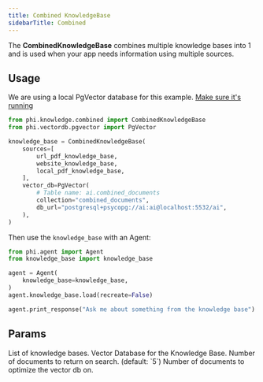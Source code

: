 ```yaml
---
title: Combined KnowledgeBase
sidebarTitle: Combined
---
```


The **CombinedKnowledgeBase** combines multiple knowledge bases into 1 and is used when your app needs information using multiple sources.

## Usage

<Note>

We are using a local PgVector database for this example. [Make sure it's running](https://docs.phidata.com/vectordb/pgvector)

</Note>

```python knowledge_base.py
from phi.knowledge.combined import CombinedKnowledgeBase
from phi.vectordb.pgvector import PgVector

knowledge_base = CombinedKnowledgeBase(
    sources=[
        url_pdf_knowledge_base,
        website_knowledge_base,
        local_pdf_knowledge_base,
    ],
    vector_db=PgVector(
        # Table name: ai.combined_documents
        collection="combined_documents",
        db_url="postgresql+psycopg://ai:ai@localhost:5532/ai",
    ),
)
```

Then use the `knowledge_base` with an Agent:

```python agent.py
from phi.agent import Agent
from knowledge_base import knowledge_base

agent = Agent(
    knowledge_base=knowledge_base,
)
agent.knowledge_base.load(recreate=False)

agent.print_response("Ask me about something from the knowledge base")
```

## Params

<ResponseField name="sources" type="List[KnowledgeBase]">
  List of knowledge bases.
</ResponseField>
<ResponseField name="vector_db" type="VectorDb">
  Vector Database for the Knowledge Base.
</ResponseField>
<ResponseField name="num_documents" type="int">
  Number of documents to return on search. (default: `5`)
</ResponseField>
<ResponseField name="optimize_on" type="int">
  Number of documents to optimize the vector db on.
</ResponseField>
